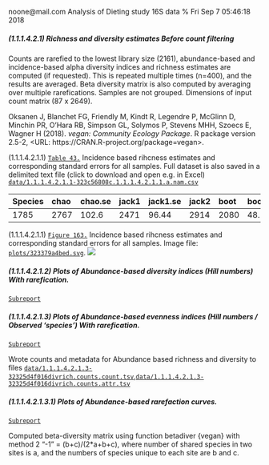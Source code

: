 noone@mail.com
Analysis of Dieting study 16S data
% Fri Sep  7 05:46:18 2018



##### \(1.1.1.4.2.1\) Richness and diversity estimates Before count filtering



 Counts are rarefied to the lowest library size (2161), abundance-based and
                   incidence-based alpha diversity indices and richness estimates are computed
                   (if requested).
                   This is repeated multiple times (n=400), and the results are averaged.
                   Beta diversity matrix is also computed by averaging over multiple 
                   rarefications. Samples are not grouped. Dimensions of input count matrix (87 x 2649).


Oksanen J, Blanchet FG, Friendly M, Kindt R, Legendre P, McGlinn D, Minchin PR, O'Hara RB, Simpson GL, Solymos P, Stevens MHH,
Szoecs E, Wagner H (2018). _vegan: Community Ecology Package_. R package version 2.5-2, <URL:
https://CRAN.R-project.org/package=vegan>.


\(1.1.1.4.2.1.1\) <a name="table.43"></a>[`Table 43.`](#table.43) Incidence based rihcness estimates and corresponding standard errors for all samples. Full dataset is also saved in a delimited text file (click to download and open e.g. in Excel) [`data/1.1.1.4.2.1.1-323c56808c.1.1.1.4.2.1.1.a.nam.csv`](data/1.1.1.4.2.1.1-323c56808c.1.1.1.4.2.1.1.a.nam.csv)




| Species | chao | chao.se | jack1 | jack1.se | jack2 | boot | boot.se | n  |
|:--------|:-----|:--------|:------|:---------|:------|:-----|:--------|:---|
| 1785    | 2767 | 102.6   | 2471  | 96.44    | 2914  | 2080 | 48.24   | 87 |







\(1.1.1.4.2.1.1\) <a name="figure.163"></a>[`Figure 163.`](#figure.163) Incidence based rihcness estimates and corresponding standard errors for all samples.  Image file: [`plots/323379a4bed.svg`](plots/323379a4bed.svg).
![](plots/323379a4bed.svg)


##### \(1.1.1.4.2.1.2\) Plots of Abundance-based diversity indices (Hill numbers) With rarefication.

[`Subreport`](./1.1.1.4.2.1.2-report.html)


##### \(1.1.1.4.2.1.3\) Plots of Abundance-based evenness indices (Hill numbers / Observed 'species') With rarefication.

[`Subreport`](./1.1.1.4.2.1.3-report.html)

Wrote counts and metadata for Abundance based richness and diversity to files [`data/1.1.1.4.2.1.3-32325d4f016divrich.counts.count.tsv`](data/1.1.1.4.2.1.3-32325d4f016divrich.counts.count.tsv),[`data/1.1.1.4.2.1.3-32325d4f016divrich.counts.attr.tsv`](data/1.1.1.4.2.1.3-32325d4f016divrich.counts.attr.tsv)



##### \(1.1.1.4.2.1.3.1\) Plots of Abundance-based rarefaction curves.

[`Subreport`](./1.1.1.4.2.1.3.1-report.html)

Computed beta-diversity matrix using function betadiver {vegan}
                   with method 2 "-1" = (b+c)/(2*a+b+c), where number of shared species in two sites is a, 
                      and the numbers of species unique to each site are b and c.
